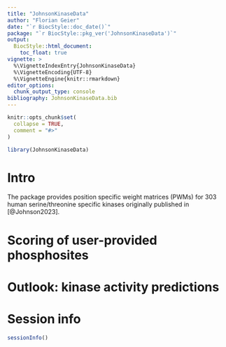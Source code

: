 ```yaml
---
title: "JohnsonKinaseData"
author: "Florian Geier"
date: "`r BiocStyle::doc_date()`"
package: "`r BiocStyle::pkg_ver('JohnsonKinaseData')`"
output: 
  BiocStyle::html_document:
    toc_float: true
vignette: >
  %\VignetteIndexEntry{JohnsonKinaseData}
  %\VignetteEncoding{UTF-8}
  %\VignetteEngine{knitr::rmarkdown}
editor_options: 
  chunk_output_type: console
bibliography: JohnsonKinaseData.bib
---
```


```r
knitr::opts_chunk$set(
  collapse = TRUE,
  comment = "#>"
)
```

```r
library(JohnsonKinaseData)
```

# Intro

The \pkg{JohnsonKinaseData} package provides position specific weight matrices (PWMs) for 303 human serine/threonine specific kinases originally published in [@Johnson2023]. 

# Scoring of user-provided phosphosites

# Outlook: kinase activity predictions

# Session info

```r
sessionInfo()
```

